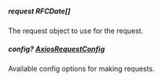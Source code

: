 
##### **request** RFCDate[]
The request object to use for the request.

##### **config?** [AxiosRequestConfig](https://axios-http.com/docs/req_config)
Available config options for making requests.

